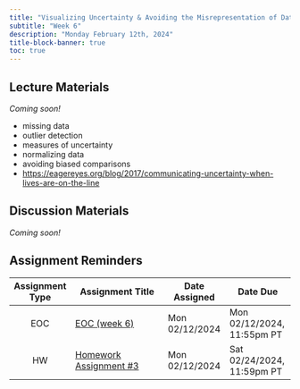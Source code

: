 ```yaml
---
title: "Visualizing Uncertainty & Avoiding the Misrepresentation of Data"
subtitle: "Week 6"
description: "Monday February 12th, 2024"
title-block-banner: true
toc: true
---
```


## Lecture Materials 

*Coming soon!*

- missing data
- outlier detection
- measures of uncertainty
- normalizing data
- avoiding biased comparisons
- <https://eagereyes.org/blog/2017/communicating-uncertainty-when-lives-are-on-the-line>

## Discussion Materials

*Coming soon!*

## Assignment Reminders

| Assignment Type | Assignment Title                                                 | Date Assigned  | Date Due                   |
|:---------------:|-------------------------------------------------------|----------------|----------------------------|
| EOC             | [EOC (week 6)](https://forms.gle/XbKrjoSpapzTAAPT7)   | Mon 02/12/2024 | Mon 02/12/2024, 11:55pm PT |
| HW              | [Homework Assignment #3](../assignments/HW3.qmd)      | Mon 02/12/2024 | Sat 02/24/2024, 11:59pm PT |

